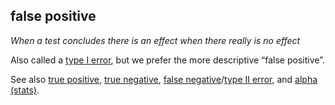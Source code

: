 ## false positive

<dfn>When a test concludes there is an effect when there really is no effect</dfn>

Also called a [type I error](t.html#type-i-error), but we prefer the more descriptive "false positive".

See also [true positive](t.html#true-positive), [true negative](t.html#true-negative), [false negative](f.html#false-negative)/[type II error](t.html#type-ii-error), and [alpha (stats)](a.html#alpha-stats).
